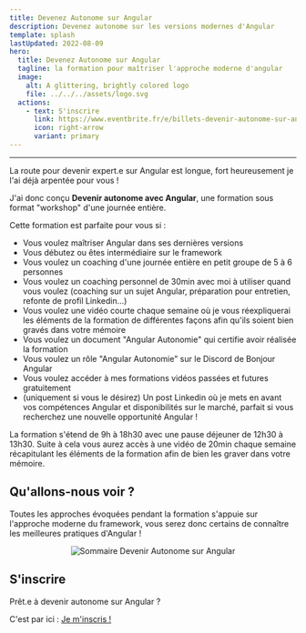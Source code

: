 ```yaml
---
title: Devenez Autonome sur Angular
description: Devenez autonome sur les versions modernes d'Angular
template: splash
lastUpdated: 2022-08-09
hero:
  title: Devenez Autonome sur Angular
  tagline: la formation pour maîtriser l'approche moderne d'angular
  image:
    alt: A glittering, brightly colored logo
    file: ../../../assets/logo.svg
  actions:
    - text: S'inscrire
      link: https://www.eventbrite.fr/e/billets-devenir-autonome-sur-angular-moderne-2023-699654374067
      icon: right-arrow
      variant: primary
---
```



---

La route pour devenir expert.e sur Angular est longue, fort heureusement je l'ai déjà arpentée pour vous !

J'ai donc conçu **Devenir autonome avec Angular**, une formation sous format "workshop" d'une journée entière.

Cette formation est parfaite pour vous si :

- Vous voulez maîtriser Angular dans ses dernières versions
- Vous débutez ou êtes intermédiaire sur le framework
- Vous voulez un coaching d'une journée entière en petit groupe de 5 à 6 personnes
- Vous voulez un coaching personnel de 30min avec moi à utiliser quand vous voulez (coaching sur un sujet Angular, préparation pour entretien, refonte de profil Linkedin...)
- Vous voulez une vidéo courte chaque semaine où je vous réexpliquerai les éléments de la formation de différentes façons afin qu'ils soient bien gravés dans votre mémoire
- Vous voulez un document "Angular Autonomie" qui certifie avoir réalisée la formation
- Vous voulez un rôle "Angular Autonomie" sur le Discord de Bonjour Angular
- Vous voulez accéder à mes formations vidéos passées et futures gratuitement
- (uniquement si vous le désirez) Un post Linkedin où je mets en avant vos compétences Angular et disponibilités sur le marché, parfait si vous recherchez une nouvelle opportunité Angular !

La formation s'étend de 9h à 18h30 avec une pause déjeuner de 12h30 à 13h30. Suite à cela vous aurez accès à une vidéo de 20min chaque semaine récapitulant les éléments de la formation afin de bien les graver dans votre mémoire.

## Qu'allons-nous voir ?

Toutes les approches évoquées pendant la formation s'appuie sur l'approche moderne du framework, vous serez donc certains de connaître les meilleures pratiques d'Angular !

<div style="display: flex; justify-content: center">
  <Image src={sommaire} alt="Sommaire Devenir Autonome sur Angular" />
</div>

## S'inscrire

Prêt.e à devenir autonome sur Angular ?

C'est par ici : [Je m'inscris !](https://www.eventbrite.fr/e/billets-devenir-autonome-sur-angular-moderne-2023-699654374067)
